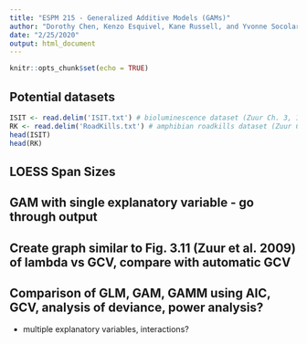 ```yaml
---
title: "ESPM 215 - Generalized Additive Models (GAMs)"
author: "Dorothy Chen, Kenzo Esquivel, Kane Russell, and Yvonne Socolar"
date: "2/25/2020"
output: html_document
---
```


```r
knitr::opts_chunk$set(echo = TRUE)
```

## Potential datasets
```r
ISIT <- read.delim('ISIT.txt') # bioluminescence dataset (Zuur Ch. 3, 17)
RK <- read.delim('RoadKills.txt') # amphibian roadkills dataset (Zuur Ch. 16)
head(ISIT)
head(RK)
```


## LOESS Span Sizes



## GAM with single explanatory variable - go through output



## Create graph similar to Fig. 3.11 (Zuur et al. 2009) of lambda vs GCV, compare with automatic GCV



## Comparison of GLM, GAM, GAMM using AIC, GCV, analysis of deviance, power analysis?
- multiple explanatory variables, interactions?



